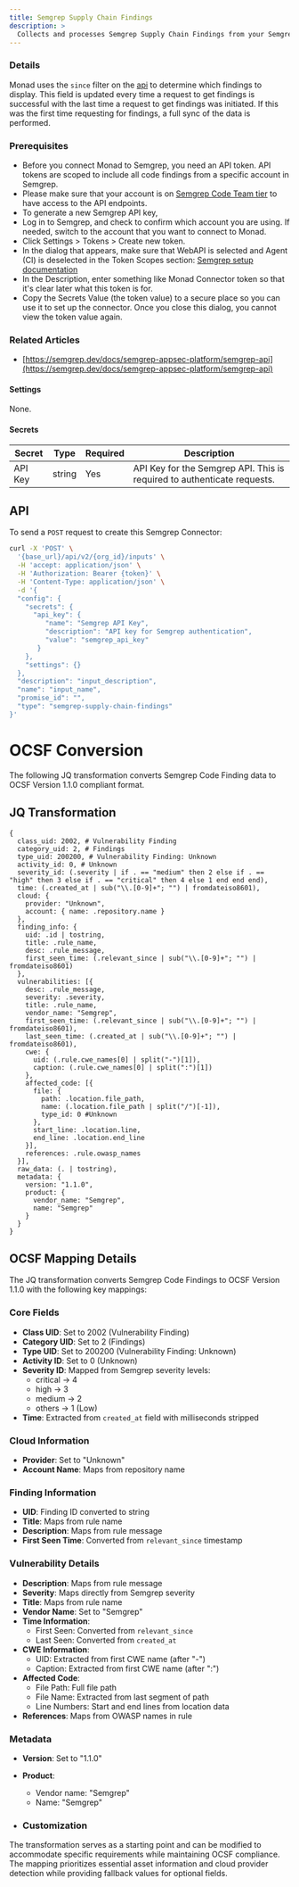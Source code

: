 ```yaml
---
title: Semgrep Supply Chain Findings
description: >
  Collects and processes Semgrep Supply Chain Findings from your Semgrep organization.
---
```


### Details
Monad uses the `since` filter on the [api](https://semgrep.dev/api/v1/docs/#tag/Finding/operation/semgrep_app.core_exp.findings.handlers.issue.openapi_list_recent_issues) to determine which findings to display. This field is updated every time a request to get findings is successful with the last time a request to get findings was initiated. If this was the first time requesting for findings, a full sync of the data is performed.
### Prerequisites
- Before you connect Monad to Semgrep, you need an API token. API tokens are scoped to include all code findings from a specific account in Semgrep.
- Please make sure that your account is on [Semgrep Code Team tier](https://semgrep.dev/docs/usage-and-billing#integrations-and-notifications) to have access to the API endpoints.
- To generate a new Semgrep API key,
- Log in to Semgrep, and check to confirm which account you are using. If needed, switch to the account that you want to connect to Monad.
- Click Settings > Tokens > Create new token.
- In the dialog that appears, make sure that WebAPI is selected and Agent (CI) is deselected in the Token Scopes section: [Semgrep setup documentation](https://semgrep.dev/api/v1/docs/#section/Authentication)
- In the Description, enter something like Monad Connector token so that it's clear later what this token is for.
- Copy the Secrets Value (the token value) to a secure place so you can use it to set up the connector. Once you close this dialog, you cannot view the token value again. 
### Related Articles
- [https://semgrep.dev/docs/semgrep-appsec-platform/semgrep-api](https://semgrep.dev/docs/semgrep-appsec-platform/semgrep-api)

#### Settings

None.

#### Secrets

| Secret | Type | Required | Description |
|---------|------|----------|-------------|
| API Key | string | Yes | API Key for the Semgrep API. This is required to authenticate requests. |

## API

To send a `POST` request to create this Semgrep Connector:

```bash
curl -X 'POST' \
  '{base_url}/api/v2/{org_id}/inputs' \
  -H 'accept: application/json' \
  -H 'Authorization: Bearer {token}' \
  -H 'Content-Type: application/json' \
  -d '{
  "config": {
    "secrets": {
      "api_key": {
         "name": "Semgrep API Key",
         "description": "API key for Semgrep authentication",
         "value": "semgrep_api_key"
       }
    },
    "settings": {}
  },
  "description": "input_description",
  "name": "input_name",
  "promise_id": "",
  "type": "semgrep-supply-chain-findings"
}'
```

# OCSF Conversion

The following JQ transformation converts Semgrep Code Finding data to OCSF Version 1.1.0 compliant format.

## JQ Transformation
```jq
{
  class_uid: 2002, # Vulnerability Finding
  category_uid: 2, # Findings
  type_uid: 200200, # Vulnerability Finding: Unknown
  activity_id: 0, # Unknown
  severity_id: (.severity | if . == "medium" then 2 else if . == "high" then 3 else if . == "critical" then 4 else 1 end end end),
  time: (.created_at | sub("\\.[0-9]+"; "") | fromdateiso8601),
  cloud: {
    provider: "Unknown",
    account: { name: .repository.name }
  },
  finding_info: {
    uid: .id | tostring,
    title: .rule_name,
    desc: .rule_message,
    first_seen_time: (.relevant_since | sub("\\.[0-9]+"; "") | fromdateiso8601)
  },
  vulnerabilities: [{
    desc: .rule_message,
    severity: .severity,
    title: .rule_name,
    vendor_name: "Semgrep",
    first_seen_time: (.relevant_since | sub("\\.[0-9]+"; "") | fromdateiso8601),
    last_seen_time: (.created_at | sub("\\.[0-9]+"; "") | fromdateiso8601),
    cwe: {
      uid: (.rule.cwe_names[0] | split("-")[1]),
      caption: (.rule.cwe_names[0] | split(":")[1])
    },
    affected_code: [{
      file: {
        path: .location.file_path,
        name: (.location.file_path | split("/")[-1]),
        type_id: 0 #Unknown
      },
      start_line: .location.line,
      end_line: .location.end_line
    }],
    references: .rule.owasp_names
  }],
  raw_data: (. | tostring),
  metadata: {
    version: "1.1.0",
    product: {
      vendor_name: "Semgrep",
      name: "Semgrep"
    }
  }
}
```

## OCSF Mapping Details

The JQ transformation converts Semgrep Code Findings to OCSF Version 1.1.0 with the following key mappings:

### Core Fields
- **Class UID**: Set to 2002 (Vulnerability Finding)
- **Category UID**: Set to 2 (Findings)
- **Type UID**: Set to 200200 (Vulnerability Finding: Unknown)
- **Activity ID**: Set to 0 (Unknown)
- **Severity ID**: Mapped from Semgrep severity levels:
    - critical → 4
    - high → 3
    - medium → 2
    - others → 1 (Low)
- **Time**: Extracted from `created_at` field with milliseconds stripped

### Cloud Information
- **Provider**: Set to "Unknown"
- **Account Name**: Maps from repository name

### Finding Information
- **UID**: Finding ID converted to string
- **Title**: Maps from rule name
- **Description**: Maps from rule message
- **First Seen Time**: Converted from `relevant_since` timestamp

### Vulnerability Details
- **Description**: Maps from rule message
- **Severity**: Maps directly from Semgrep severity
- **Title**: Maps from rule name
- **Vendor Name**: Set to "Semgrep"
- **Time Information**:
    - First Seen: Converted from `relevant_since`
    - Last Seen: Converted from `created_at`
- **CWE Information**:
    - UID: Extracted from first CWE name (after "-")
    - Caption: Extracted from first CWE name (after ":")
- **Affected Code**:
    - File Path: Full file path
    - File Name: Extracted from last segment of path
    - Line Numbers: Start and end lines from location data
- **References**: Maps from OWASP names in rule

### Metadata
- **Version**: Set to "1.1.0"
- **Product**:
    - Vendor name: "Semgrep"
    - Name: "Semgrep"

- ### Customization
The transformation serves as a starting point and can be modified to accommodate specific requirements while maintaining OCSF compliance.
The mapping prioritizes essential asset information and cloud provider detection while providing fallback values for optional fields.
